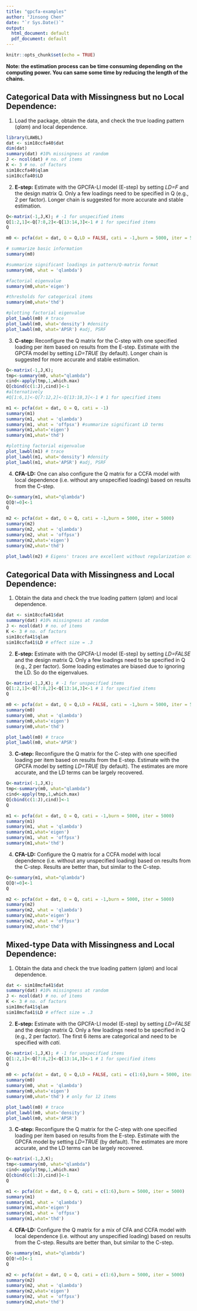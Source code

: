 ```yaml
---
title: "gpcfa-examples"
author: "Jinsong Chen"
date: "`r Sys.Date()`"
output:
  html_document: default
  pdf_document: default
---
```


```r
knitr::opts_chunk$set(echo = TRUE)
```

**Note: the estimation process can be time consuming depending on the computing power. You can same some time by reducing the length of the chains.**

## Categorical Data with Missingness but no Local Dependence:

1) Load the package, obtain the data, and check the true loading pattern (*qlam*) and local dependence.

```r
library(LAWBL)
dat <- sim18ccfa40$dat
dim(dat)
summary(dat) #10% missingness at random
J <- ncol(dat) # no. of items
K <- 3 # no. of factors
sim18ccfa40$qlam
sim18ccfa40$LD
```

2) **E-step:** Estimate with the GPCFA-LI model (E-step) by setting *LD=F* and the design matrix Q. Only a few loadings need to be specified in Q (e.g., 2 per factor). Longer chain is suggested for more accurate and stable estimation.


```r
Q<-matrix(-1,J,K); # -1 for unspecified items
Q[1:2,1]<-Q[7:8,2]<-Q[13:14,3]<-1 # 1 for specified items
Q

m0 <- pcfa(dat = dat, Q = Q,LD = FALSE, cati = -1,burn = 5000, iter = 5000)

# summarize basic information
summary(m0)

#summarize significant loadings in pattern/Q-matrix format
summary(m0, what = 'qlambda') 

#factorial eigenvalue
summary(m0,what='eigen') 

#thresholds for categorical items
summary(m0,what='thd')

#plotting factorial eigenvalue
plot_lawbl(m0) # trace
plot_lawbl(m0, what='density') #density
plot_lawbl(m0, what='APSR') #adj, PSRF
```

3) **C-step:** Reconfigure the Q matrix for the C-step with one specified loading per item based on results from the E-step. Estimate with the GPCFA model by setting *LD=TRUE* (by default). Longer chain is suggested for more accurate and stable estimation.

```r
Q<-matrix(-1,J,K);
tmp<-summary(m0, what="qlambda")
cind<-apply(tmp,1,which.max)
Q[cbind(c(1:J),cind)]<-1
#alternatively
#Q[1:6,1]<-Q[7:12,2]<-Q[13:18,3]<-1 # 1 for specified items

m1 <- pcfa(dat = dat, Q = Q, cati = -1)
summary(m1)
summary(m1, what = 'qlambda')
summary(m1, what = 'offpsx') #summarize significant LD terms
summary(m1,what='eigen')
summary(m1,what='thd')

#plotting factorial eigenvalue
plot_lawbl(m1) # trace
plot_lawbl(m1, what='density') #density
plot_lawbl(m1, what='APSR') #adj, PSRF
```

4) **CFA-LD:** One can also configure the Q matrix for a CCFA model with local dependence (i.e. without any unspecified loading) based on results from the C-step.

```r
Q<-summary(m1, what="qlambda")
Q[Q!=0]<-1
Q

m2 <- pcfa(dat = dat, Q = Q, cati = -1,burn = 5000, iter = 5000)
summary(m2)
summary(m2, what = 'qlambda') 
summary(m2, what = 'offpsx')
summary(m2,what='eigen')
summary(m2,what='thd')

plot_lawbl(m2) # Eigens' traces are excellent without regularization of the loadings
```

## Categorical Data with Missingness and Local Dependence:

1) Obtain the data and check the true loading pattern (*qlam*) and local dependence.

```r
dat <- sim18ccfa41$dat
summary(dat) #10% missingness at random
J <- ncol(dat) # no. of items
K <- 3 # no. of factors
sim18ccfa41$qlam
sim18ccfa41$LD # effect size = .3
```

2) **E-step:** Estimate with the GPCFA-LI model (E-step) by setting *LD=FALSE* and the design matrix Q. Only a few loadings need to be specified in Q (e.g., 2 per factor). Some loading estimates are biased due to ignoring the LD. So do the eigenvalues.

```r
Q<-matrix(-1,J,K); # -1 for unspecified items
Q[1:2,1]<-Q[7:8,2]<-Q[13:14,3]<-1 # 1 for specified items
Q

m0 <- pcfa(dat = dat, Q = Q,LD = FALSE, cati = -1,burn = 5000, iter = 5000)
summary(m0)
summary(m0, what = 'qlambda')
summary(m0,what='eigen')
summary(m0,what='thd')

plot_lawbl(m0) # trace
plot_lawbl(m0, what='APSR')
```

3) **C-step:** Reconfigure the Q matrix for the C-step with one specified loading per item based on results from the E-step. Estimate with the GPCFA model by setting *LD=TRUE* (by default). The estimates are more accurate, and the LD terms can be largely recovered.

```r
Q<-matrix(-1,J,K);
tmp<-summary(m0, what="qlambda")
cind<-apply(tmp,1,which.max)
Q[cbind(c(1:J),cind)]<-1
Q

m1 <- pcfa(dat = dat, Q = Q, cati = -1,burn = 5000, iter = 5000)
summary(m1)
summary(m1, what = 'qlambda')
summary(m1,what='eigen')
summary(m1, what = 'offpsx')
summary(m1,what='thd')
```

4) **CFA-LD:** Configure the Q matrix for a CCFA model with local dependence (i.e. without any unspecified loading) based on results from the C-step. Results are better than, but similar to the C-step.

```r
Q<-summary(m1, what="qlambda")
Q[Q!=0]<-1
Q

m2 <- pcfa(dat = dat, Q = Q, cati = -1,burn = 5000, iter = 5000)
summary(m2)
summary(m2, what = 'qlambda') 
summary(m2,what='eigen')
summary(m2, what = 'offpsx')
summary(m2,what='thd')
```

## Mixed-type Data with Missingness and Local Dependence:

1) Obtain the data and check the true loading pattern (*qlam*) and local dependence.

```r
dat <- sim18mcfa41$dat
summary(dat) #10% missingness at random
J <- ncol(dat) # no. of items
K <- 3 # no. of factors
sim18mcfa41$qlam
sim18mcfa41$LD # effect size = .3
```

2) **E-step:** Estimate with the GPCFA-LI model (E-step) by setting *LD=FALSE* and the design matrix Q. Only a few loadings need to be specified in Q (e.g., 2 per factor). The first 6 items are categorical and need to be specified with *cati*.

```r
Q<-matrix(-1,J,K); # -1 for unspecified items
Q[1:2,1]<-Q[7:8,2]<-Q[13:14,3]<-1 # 1 for specified items
Q

m0 <- pcfa(dat = dat, Q = Q,LD = FALSE, cati = c(1:6),burn = 5000, iter = 5000)
summary(m0)
summary(m0, what = 'qlambda')
summary(m0,what='eigen')
summary(m0,what='thd') # only for 12 items 

plot_lawbl(m0) # trace
plot_lawbl(m0, what='density')
plot_lawbl(m0, what='APSR')
```

3) **C-step:** Reconfigure the Q matrix for the C-step with one specified loading per item based on results from the E-step. Estimate with the GPCFA model by setting *LD=TRUE* (by default). The estimates are more accurate, and the LD terms can be largely recovered.

```r
Q<-matrix(-1,J,K);
tmp<-summary(m0, what="qlambda")
cind<-apply(tmp,1,which.max)
Q[cbind(c(1:J),cind)]<-1
Q

m1 <- pcfa(dat = dat, Q = Q, cati = c(1:6),burn = 5000, iter = 5000)
summary(m1)
summary(m1, what = 'qlambda')
summary(m1,what='eigen')
summary(m1, what = 'offpsx')
summary(m1,what='thd')
```

4) **CFA-LD:** Configure the Q matrix for a mix of CFA and CCFA model with local dependence (i.e. without any unspecified loading) based on results from the C-step. Results are better than, but similar to the C-step.

```r
Q<-summary(m1, what="qlambda")
Q[Q!=0]<-1
Q

m2 <- pcfa(dat = dat, Q = Q, cati = c(1:6),burn = 5000, iter = 5000)
summary(m2)
summary(m2, what = 'qlambda') 
summary(m2,what='eigen')
summary(m2, what = 'offpsx')
summary(m2,what='thd')
```
